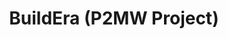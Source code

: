 ---
title: "BuildEra (P2MW Project)"
publishedAt: "2024-04-08"
images:
  - "/images/projects/project-01/builderaweb.jpg"
  - "/images/projects/project-01/builderaweb2.jpg"
---